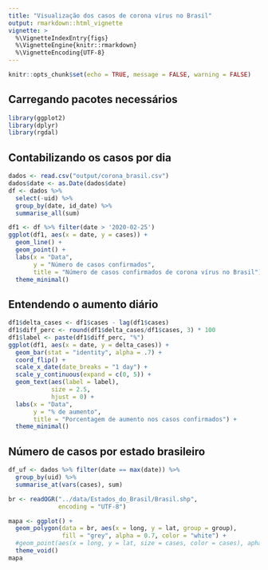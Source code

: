 ```yaml
---
title: "Visualização dos casos de corona vírus no Brasil"
output: rmarkdown::html_vignette
vignette: >
  %\VignetteIndexEntry{figs}
  %\VignetteEngine{knitr::rmarkdown}
  %\VignetteEncoding{UTF-8}
---
```


```r
knitr::opts_chunk$set(echo = TRUE, message = FALSE, warning = FALSE)
```

## Carregando pacotes necessários

```r
library(ggplot2)
library(dplyr)
library(rgdal)
```


## Contabilizando os casos por dia

```r
dados <- read.csv("output/corona_brasil.csv")
dados$date <- as.Date(dados$date)
df <- dados %>% 
  select(-uid) %>%
  group_by(date, id_date) %>%
  summarise_all(sum)
```

```r
df1 <- df %>% filter(date > '2020-02-25') 
ggplot(df1, aes(x = date, y = cases)) + 
  geom_line() +
  geom_point() +
  labs(x = "Data", 
       y = "Número de casos confirmados", 
       title = "Número de casos confirmados de corona vírus no Brasil") +
  theme_minimal()
```

## Entendendo o aumento diário

```r
df1$delta_cases <- df1$cases - lag(df1$cases)
df1$diff_perc <- round(df1$delta_cases/df1$cases, 3) * 100
df1$label <- paste(df1$diff_perc, "%")
ggplot(df1, aes(x = date, y = delta_cases)) + 
  geom_bar(stat = "identity", alpha = .7) +
  coord_flip() +
  scale_x_date(date_breaks = "1 day") +
  scale_y_continuous(expand = c(0, 5)) +
  geom_text(aes(label = label), 
            size = 2.5, 
            hjust = 0) + 
  labs(x = "Data", 
       y = "% de aumento", 
       title = "Porcentagem de aumento nos casos confirmados") +
  theme_minimal()
```

## Número de casos por estado brasileiro

```r
df_uf <- dados %>% filter(date == max(date)) %>%
  group_by(uid) %>%
  summarise_at(vars(cases), sum)

br <- readOGR("../data/Estados_do_Brasil/Brasil.shp", 
              encoding = "UTF-8")

mapa <- ggplot() +
  geom_polygon(data = br, aes(x = long, y = lat, group = group), 
               fill = "grey", alpha = 0.7, color = "white") +
  #geom_point(aes(x = long, y = lat, size = cases, color = cases), apha = 0.9) +
  theme_void()
mapa
```


